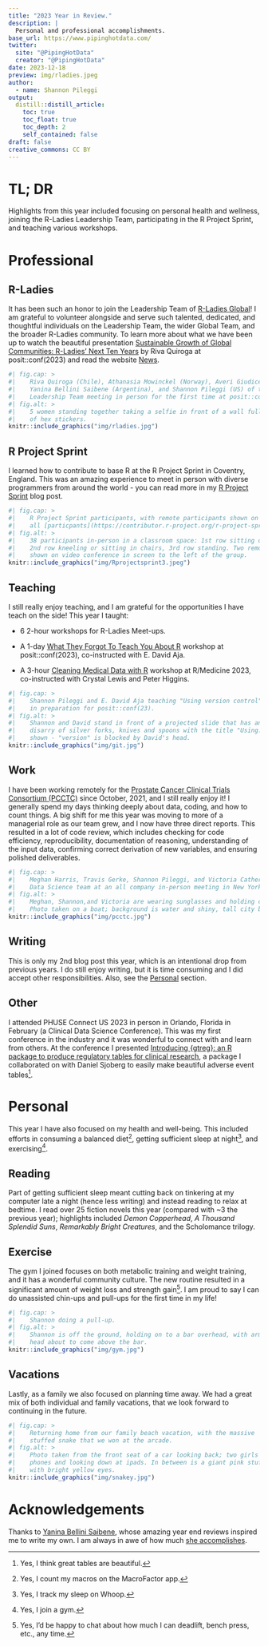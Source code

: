 ```yaml
---
title: "2023 Year in Review."
description: | 
  Personal and professional accomplishments.
base_url: https://www.pipinghotdata.com/
twitter:
  site: "@PipingHotData"
  creator: "@PipingHotData"
date: 2023-12-18
preview: img/rladies.jpeg
author:
  - name: Shannon Pileggi
output:
  distill::distill_article:
    toc: true
    toc_float: true
    toc_depth: 2
    self_contained: false
draft: false
creative_commons: CC BY
---
```


# TL; DR

Highlights from this year included focusing on personal health and wellness,
joining the R-Ladies Leadership Team, participating in the R Project Sprint,
and teaching various workshops.

# Professional

## R-Ladies

It has been such an honor to join the Leadership Team of [R-Ladies Global](https://rladies.org/)! I am 
grateful to volunteer alongside and serve such talented, dedicated, and 
thoughtful individuals on the Leadership Team, the wider Global Team, 
and the broader R-Ladies community. To learn more about what we have been up to watch the beautiful presentation [Sustainable Growth of Global Communities: R-Ladies' Next Ten Years](https://www.youtube.com/watch?v=awTzbYXTlSc&list=PL9HYL-VRX0oRFZslRGHwHuwea7SvAATHp&index=10)
by Riva Quiroga at posit::conf(2023) and read the website [News](https://rladies.org/news/).

```r
#| fig.cap: > 
#|    Riva Quiroga (Chile), Athanasia Mowinckel (Norway), Averi Giudicessi (US), 
#|    Yanina Bellini Saibene (Argentina), and Shannon Pileggi (US) of the R-Ladies
#|    Leadership Team meeting in person for the first time at posit::conf(23).
#| fig.alt: > 
#|    5 women standing together taking a selfie in front of a wall full
#|    of hex stickers.
knitr::include_graphics("img/rladies.jpg")
```

## R Project Sprint

I learned how to contribute to base R at the R Project Sprint in
Coventry, England. This was an amazing experience to meet in person with diverse
programmers from around the world - you can read more in my [R Project Sprint](https://www.pipinghotdata.com/posts/2023-09-07-r-project-sprint/) blog post.

```r
#| fig.cap: > 
#|    R Project Sprint participants, with remote participants shown on video conference. Not
#|    all [particpants](https://contributor.r-project.org/r-project-sprint-2023/participants/){target="_blank"} photographed. 
#| fig.alt: > 
#|    38 participants in-person in a classroom space: 1st row sitting on floor, 
#|    2nd row kneeling or sitting in chairs, 3rd row standing. Two remote participants
#|    shown on video conference in screen to the left of the group.
knitr::include_graphics("img/Rprojectsprint3.jpeg")
```

## Teaching

I still really enjoy teaching, and I am grateful for the opportunities I have teach
on the side! This year I taught:

* 6 2-hour workshops for R-Ladies Meet-ups.

* A 1-day [What They Forgot To Teach You About R](https://github.com/posit-conf-2023/wtf)
workshop at posit::conf(2023), co-instructed with E. David Aja.

* A 3-hour [Cleaning Medical Data with R](https://shannonpileggi.github.io/rmedicine-data-cleaning-2023/) workshop at R/Medicine 2023, co-instructed
with Crystal Lewis and Peter Higgins.

```r
#| fig.cap: > 
#|    Shannon Pileggi and E. David Aja teaching "Using version control" for R-Ladies Philly
#|    in preparation for posit::conf(23).
#| fig.alt: > 
#|    Shannon and David stand in front of a projected slide that has an image of a
#|    disarry of silver forks, knives and spoons with the title "Using... control"
#|    shown - "version" is blocked by David's head.
knitr::include_graphics("img/git.jpg")
```


## Work

I have been working remotely for the [Prostate Cancer Clinical Trials Consortium (PCCTC)](https://pcctc.org/) since October, 2021,
and I still really enjoy it! I generally spend my days thinking deeply about data, 
coding, and how to count things. A big shift for me this year was moving to more of
a managerial role as our team grew, and I now have three direct reports. This resulted 
in a lot of code review, which includes checking for code efficiency, reproducibility, 
documentation of reasoning, understanding of the input data, confirming correct derivation of new
variables, and ensuring polished deliverables.

```r
#| fig.cap: > 
#|    Meghan Harris, Travis Gerke, Shannon Pileggi, and Victoria Catherine of the PCCTC
#|    Data Science team at an all company in-person meeting in New York City.
#| fig.alt: > 
#|    Meghan, Shannon,and Victoria are wearing sunglasses and holding cocktails.  
#|    Photo taken on a boat; background is water and shiny, tall city buildings.
knitr::include_graphics("img/pcctc.jpg")
```


## Writing

This is only my 2nd blog post this year, which is an intentional drop
from previous years. I do still enjoy writing, but it is time consuming
and I did accept other responsibilities. Also, see the [Personal](#personal) section. 

## Other

I attended PHUSE Connect US 2023 in person in Orlando, Florida in February (a 
Clinical Data Science Conference). This was my first conference in the industry
and it was wonderful to connect with and learn from others. At the conference I presented [Introducing {gtreg}: an R package to produce regulatory tables for clinical research](https://shannonpileggi.github.io/gtreg-talk-phuse-2023/#/title-slide), a
package I collaborated on with Daniel Sjoberg to easily make beautiful adverse 
event tables^[Yes, I think great tables are beautiful.]. 

# Personal {#personal}

This year I have also focused on my health and well-being. This included efforts
in consuming a balanced diet^[Yes, I count my macros on the MacroFactor app.], 
getting sufficient sleep at night^[Yes, I track my sleep on Whoop.], and exercising^[Yes, I join a gym.].

## Reading

Part of getting sufficient sleep meant cutting back on tinkering at my computer
late a night (hence less writing) and instead reading to relax at bedtime. I
read over 25 fiction novels this year (compared with ~3 the previous year);
highlights included _Demon Copperhead_, _A Thousand Splendid Suns_, 
_Remarkably Bright Creatures_, and the Scholomance trilogy.

## Exercise

The gym I joined focuses on both metabolic training and weight training, and it has
a wonderful community culture. The new routine resulted in a significant amount
of weight loss and strength gain^[Yes, I'd be happy to chat about how much
I can deadlift, bench press, etc., any time.]. I am proud to say I can do 
unassisted chin-ups and pull-ups for the first time in my life! 

```r
#| fig.cap: > 
#|    Shannon doing a pull-up.
#| fig.alt: > 
#|    Shannon is off the ground, holding on to a bar overhead, with arms at 90 degrees,
#|    head about to come above the bar.
knitr::include_graphics("img/gym.jpg")
```

## Vacations

Lastly, as a family we also focused on planning time away. We had a great mix
of both individual and family vacations, that we look forward to continuing in the 
future.

```r
#| fig.cap: > 
#|    Returning home from our family beach vacation, with the massive
#|    stuffed snake that we won at the arcade.
#| fig.alt: > 
#|    Photo taken from the front seat of a car looking back; two girls are wearing head 
#|    phones and looking down at ipads. In between is a giant pink stuffed snake 
#|    with bright yellow eyes.
knitr::include_graphics("img/snakey.jpg")
```

# Acknowledgements

Thanks to [Yanina Bellini Saibene](https://yabellini.netlify.app/), whose 
amazing year end reviews inspired me to write my own. I am always in awe
of how much [she accomplishes](https://yabellini.netlify.app/blog/2022-12-31-year-in-review/).

